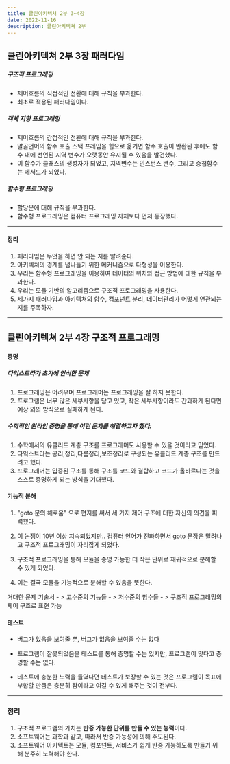 ```yaml
---
title: 클린아키텍쳐 2부 3~4장
date: 2022-11-16
description: 클린아키텍쳐 2부
---
```


## 클린아키텍쳐 2부 3장 패러다임

##### 구조적 프로그래밍

- 제어흐름의 직접적인 전환에 대해 규칙을 부과한다.
- 최초로 적용된 패러다임이다.

##### 객체 지향 프로그래밍

- 제어흐름의 간접적인 전환에 대해 규칙을 부과한다.
- 알골언어의 함수 호출 스택 프레임을 힙으로 옮기면 함수 호출이 반환된 후에도 함수 내에 선언된 지역 변수가 오랫동안 유지될 수 있음을 발견했다.
- 이 함수가 클래스의 생성자가 되었고, 지역변수는 인스턴스 변수, 그리고
  중첩함수는 메서드가 되었다.

##### 함수형 프로그래밍

- 할당문에 대해 규칙을 부과한다.
- 함수형 프로그래밍은 컴퓨터 프로그래밍 자체보다 먼저 등장했다.

---

#### 정리

1. 패러다임은 무엇을 하면 안 되는 지를 알려준다.
2. 아키텍쳐의 경계를 넘나들기 위한 메커니즘으로 다형성을 이용한다.
3. 우리는 함수형 프로그래밍을 이용하여 데이터의 위치와 접근 방법에 대한 규칙을 부과한다.
4. 우리는 모듈 기반의 알고리즘으로 구조적 프로그래밍을 사용한다.
5. 세가지 패러다임과 아키텍쳐의 함수, 컴포넌트 분리, 데이터관리가 어떻게 연관되는지를 주목하자.

---

## 클린아키텍쳐 2부 4장 구조적 프로그래밍

#### 증명

##### 다익스트라가 초기에 인식한 문제

1. 프로그래밍은 어려우며 프로그래머는 프로그래밍을 잘 하지 못한다.
2. 프로그램은 너무 많은 세부사항을 담고 있고, 작은 세부사항이라도 간과하게 된다면
   예상 외의 방식으로 실패하게 된다.

##### 수학적인 원리인 **증명**을 통해 이런 문제를 해결하고자 했다.

1. 수학에서의 유클리드 계층 구조를 프로그래머도 사용할 수 있을 것이라고 믿었다.
2. 다익스트라는 공리,정리,다름정리,보조정리로 구성되는 유클리드 계층 구조를 만드려고 했다.
3. 프로그래머는 입증된 구조를 통해 구조를 코드와 결합하고 코드가 올바르다는 것을 스스로 증명하게 되는 방식을 기대했다.

#### 기능적 분해

1. "goto 문의 해로움" 으로 편지를 써서 세 가지 제어 구조에 대한 자신의 의견을 피력했다.

2. 이 논쟁이 10년 이상 지속되었지만.. 컴퓨터 언어가 진화하면서 goto 문장은 밀려나고 구조적 프로그래밍이 자리잡게 되었다.

3. 구조적 프로그래밍을 통해 모듈을 증명 가능한 더 작은 단위로 재귀적으로 분해할 수 있게 되었다.

4. 이는 결국 모듈을 기능적으로 분해할 수 있음을 뜻한다.

거대한 문제 기술서 - > 고수준의 기능들 - > 저수준의 함수들 - > 구조적 프로그래밍의 제어 구조로 표현 가능

#### 테스트

- 버그가 있음을 보여줄 뿐, 버그가 없음을 보여줄 수는 없다

- 프로그램이 잘못되었음을 테스트를 통해 증명할 수는 있지만, 프로그램이 맞다고 증명할 수는 없다.
- 테스트에 충분한 노력을 들였다면 테스트가 보장할 수 있는 것은 프로그램이 목표에 부합할 만큼은 충분히 참이라고 여길 수 있게 해주는 것이 전부다.

---

### 정리

1. 구조적 프로그램의 가치는 **반증 가능한 단위를 만들 수 있는 능력**이다.
2. 소프트웨어는 과학과 같고, 따라서 반증 가능성에 의해 주도된다.
3. 소프트웨어 아키텍트는 모듈, 컴포넌트, 서비스가 쉽게 반증 가능하도록 만들기 위해 분주히 노력해야 한다.
